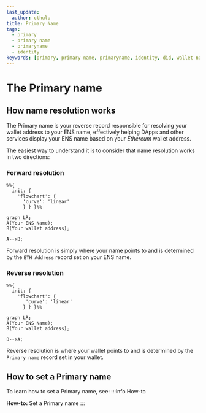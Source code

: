 ```yaml
---
last_update:
  author: cthulu
title: Primary Name
tags:
  - primary
  - primary name
  - primaryname
  - identity
keywords: [primary, primary name, primaryname, identity, did, wallet name, set primary]
---
```


# The Primary name

## How name resolution works

The Primary name is your reverse record responsible for resolving your wallet address to your ENS name, effectively helping DApps and other services display your ENS name based on your *Ethereum* wallet address.

The easiest way to understand it is to consider that name resolution works in two directions:

### Forward resolution
```mermaid
%%{
  init: {
    'flowchart': {
      'curve': 'linear'
      } } }%%
      
graph LR;
A(Your ENS Name);
B(Your wallet address);

A-->B;
```
Forward resolution is simply where your name points to and is determined by the `ETH Address` record set on your ENS name.

### Reverse resolution
```mermaid
%%{
  init: {
    'flowchart': {
       'curve': 'linear'
      } } }%%

graph LR;
A(Your ENS Name);
B(Your wallet address);

B-->A;
```
Reverse resolution is where your wallet points to and is determined by the `Primary name` record set in your wallet.

## How to set a Primary name
To learn how to set a Primary name, see:
:::info How-to
<Link to="/docs/howto/set-primary-name"><b>How-to:</b> Set a Primary name</Link>
:::
